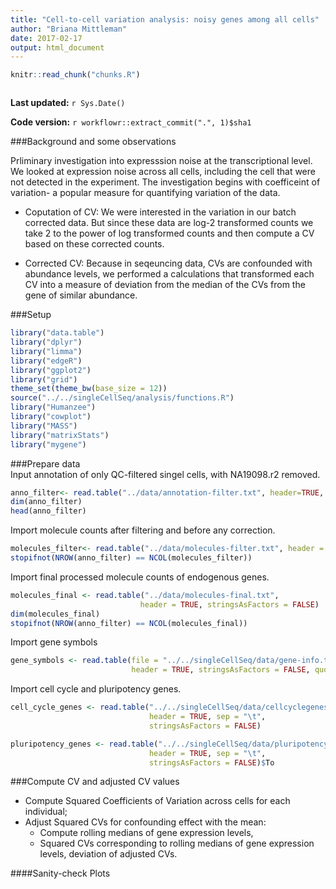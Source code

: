 ```yaml
---
title: "Cell-to-cell variation analysis: noisy genes among all cells"
author: "Briana Mittleman"
date: 2017-02-17
output: html_document
---
```


```r
knitr::read_chunk("chunks.R")
```

```r
```

**Last updated:** `r Sys.Date()`

**Code version:** `r workflowr::extract_commit(".", 1)$sha1`

###Background and some observations  

Prliminary investigation into expresssion noise at the transcriptional level. We looked at expression noise across all cells, including the cell that were not detected in the experiment. The investigation begins with coefficeint of variation- a popular measure for quantifying variation of the data.  

* Coputation of CV: We were interested in the variation in our batch corrected data. But since these data are log-2 transformed counts we take 2 to the power of log transformed counts and then compute a CV based on these corrected counts.  

* Corrected CV: Because in seqeuncing data, CVs are confounded with abundance levels, we performed a calculations that transformed each CV into a measure of deviation from the median of the CVs from the gene of similar abundance.  

###Setup  

```r
library("data.table")
library("dplyr")
library("limma")
library("edgeR")
library("ggplot2")
library("grid")
theme_set(theme_bw(base_size = 12))
source("../../singleCellSeq/analysis/functions.R")
library("Humanzee")
library("cowplot")
library("MASS")
library("matrixStats")
library("mygene")

```
###Prepare data  
Input annotation of only QC-filtered singel cells, with NA19098.r2 removed.  
```r
anno_filter<- read.table("../data/annotation-filter.txt", header=TRUE, stringsAsFactors = FALSE)
dim(anno_filter)
head(anno_filter)

```

Import molecule counts after filtering and before any correction.  

```r
molecules_filter<- read.table("../data/molecules-filter.txt", header = TRUE, stringsAsFactors = FALSE)
stopifnot(NROW(anno_filter) == NCOL(molecules_filter))
```

Import final processed molecule counts of endogenous genes.  
```r
molecules_final <- read.table("../data/molecules-final.txt", 
                             header = TRUE, stringsAsFactors = FALSE)
dim(molecules_final)
stopifnot(NROW(anno_filter) == NCOL(molecules_final))
```

Import gene symbols  

```r
gene_symbols <- read.table(file = "../../singleCellSeq/data/gene-info.txt", sep = "\t",
                           header = TRUE, stringsAsFactors = FALSE, quote = "")
```

Import cell cycle and pluripotency genes.  

```r
cell_cycle_genes <- read.table("../../singleCellSeq/data/cellcyclegenes.txt",
                               header = TRUE, sep = "\t",
                               stringsAsFactors = FALSE)

pluripotency_genes <- read.table("../../singleCellSeq/data/pluripotency-genes.txt",
                               header = TRUE, sep = "\t",
                               stringsAsFactors = FALSE)$To

```

###Compute CV and adjusted CV values  

* Compute Squared Coefficients of Variation across cells for each individual;  
* Adjust Squared CVs for confounding effect with the mean:  
    - Compute rolling medians of gene expression levels,  
    - Squared CVs corresponding to rolling medians of gene expression levels, deviation of adjusted CVs.  
    
####Sanity-check Plots  
